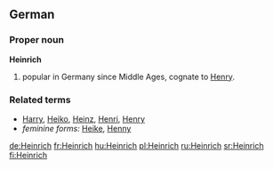 ==German==

===Proper noun===
'''Heinrich'''

# {{given name|male|lang=de}} popular in Germany since Middle Ages, cognate to [[Henry]].

===Related terms===
* [[Harry#German|Harry]], [[Heiko]], [[Heinz]], [[Henri]], [[Henry#German|Henry]]
* ''feminine forms:'' [[Heike]], [[Henny]]

[[de:Heinrich]]
[[fr:Heinrich]]
[[hu:Heinrich]]
[[pl:Heinrich]]
[[ru:Heinrich]]
[[sr:Heinrich]]
[[fi:Heinrich]]